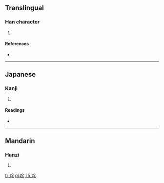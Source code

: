 ==Translingual==

===Han character===
{{Han char|rn=30|rad=口|as=07|sn=10|four=6809<sub>4</sub>|canj=口人一木 (ROMD)}}

# {{defn|Han|sort=口07}}

====References====
* {{Han ref|kx=0192.060|dkj=03703|dj=0411.140|hdz=10631.140|uh=550B|ud=21771|bh=D147|bd=53575}}

----

==Japanese==

===Kanji===
{{ja-kanji|grade=|rs=口07}}

# {{defn|lang=ja|sort=口07}}

====Readings====
* {{ja-readings|on=[[と]] (to), [[つ]] (tsu)|kun=[[はく]] (haku)}}

----

==Mandarin==

===Hanzi===
{{cmn-hanzi|pin=[[dàn]] ([[dan4]]), [[tǔ]] ([[tu3]]), [[yán]] ([[yan2]])|wg=tan<sup>4</sup>, t'u<sup>3</sup>, yen<sup>2</sup>}}

# {{defn|lang=cmn|sort=口07}}

[[fr:唋]]
[[pl:唋]]
[[zh:唋]]